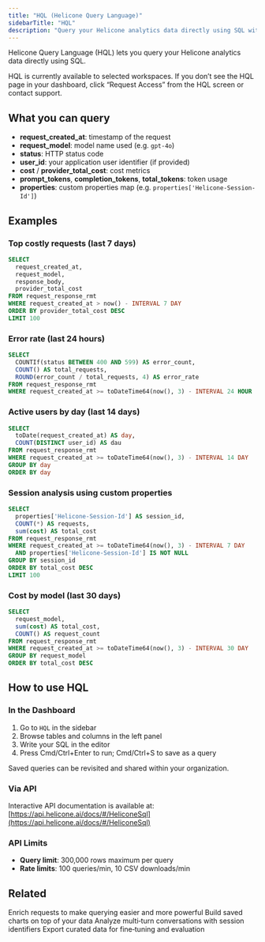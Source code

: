```yaml
---
title: "HQL (Helicone Query Language)"
sidebarTitle: "HQL"
description: "Query your Helicone analytics data directly using SQL with row-level security and built-in limits"
---
```


Helicone Query Language (HQL) lets you query your Helicone analytics data directly using SQL.

<Note>
HQL is currently available to selected workspaces. If you don’t see the HQL page in your dashboard, click “Request Access” from the HQL screen or contact support.
</Note>

## What you can query

- **request_created_at**: timestamp of the request
- **request_model**: model name used (e.g. `gpt-4o`)
- **status**: HTTP status code
- **user_id**: your application user identifier (if provided)
- **cost** / **provider_total_cost**: cost metrics
- **prompt_tokens**, **completion_tokens**, **total_tokens**: token usage
- **properties**: custom properties map (e.g. `properties['Helicone-Session-Id']`)

## Examples

### Top costly requests (last 7 days)

```sql
SELECT 
  request_created_at,
  request_model,
  response_body,
  provider_total_cost
FROM request_response_rmt
WHERE request_created_at > now() - INTERVAL 7 DAY
ORDER BY provider_total_cost DESC
LIMIT 100
```

### Error rate (last 24 hours)

```sql
SELECT 
  COUNTIf(status BETWEEN 400 AND 599) AS error_count,
  COUNT() AS total_requests,
  ROUND(error_count / total_requests, 4) AS error_rate
FROM request_response_rmt
WHERE request_created_at >= toDateTime64(now(), 3) - INTERVAL 24 HOUR
```

### Active users by day (last 14 days)

```sql
SELECT 
  toDate(request_created_at) AS day,
  COUNT(DISTINCT user_id) AS dau
FROM request_response_rmt
WHERE request_created_at >= toDateTime64(now(), 3) - INTERVAL 14 DAY
GROUP BY day
ORDER BY day
```

### Session analysis using custom properties

```sql
SELECT 
  properties['Helicone-Session-Id'] AS session_id,
  COUNT(*) AS requests,
  sum(cost) AS total_cost
FROM request_response_rmt
WHERE request_created_at >= toDateTime64(now(), 3) - INTERVAL 7 DAY
  AND properties['Helicone-Session-Id'] IS NOT NULL
GROUP BY session_id
ORDER BY total_cost DESC
LIMIT 100
```

### Cost by model (last 30 days)

```sql
SELECT 
  request_model,
  sum(cost) AS total_cost,
  COUNT() AS request_count
FROM request_response_rmt
WHERE request_created_at >= toDateTime64(now(), 3) - INTERVAL 30 DAY
GROUP BY request_model
ORDER BY total_cost DESC
```

## How to use HQL

### In the Dashboard

1. Go to `HQL` in the sidebar
2. Browse tables and columns in the left panel
3. Write your SQL in the editor
4. Press Cmd/Ctrl+Enter to run; Cmd/Ctrl+S to save as a query

Saved queries can be revisited and shared within your organization.

### Via API

Interactive API documentation is available at: [https://api.helicone.ai/docs/#/HeliconeSql](https://api.helicone.ai/docs/#/HeliconeSql) 

### API Limits

- **Query limit**: 300,000 rows maximum per query
- **Rate limits**: 100 queries/min, 10 CSV downloads/min

## Related

<CardGroup cols={2}>
<Card title="Custom Properties" icon="tag" href="/features/advanced-usage/custom-properties">
  Enrich requests to make querying easier and more powerful
</Card>

<Card title="Reports" icon="chart-bar" href="/features/reports">
  Build saved charts on top of your data
</Card>

<Card title="Sessions" icon="link" href="/features/sessions">
  Analyze multi‑turn conversations with session identifiers
</Card>

<Card title="Datasets" icon="database" href="/features/datasets">
  Export curated data for fine‑tuning and evaluation
</Card>
</CardGroup>
